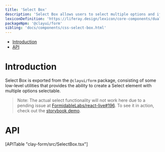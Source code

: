 ```yaml
---
title: 'Select Box'
description: 'Select Box allows users to select multiple options and if needed the ability to reorder selected options.'
lexiconDefinition: 'https://liferay.design/lexicon/core-components/dual-listbox/'
packageNpm: '@clayui/form'
sibling: 'docs/components/css-select-box.html'
---
```



<div class="nav-toc-absolute">
<div class="nav-toc">

-   [Introduction](#introduction)
-   [API](#api)

</div>
</div>

# Introduction

Select Box is exported from the `@clayui/form` package, consisting of some low-level utilities that provides the ability to create a Select element with multiple options selectable.

> Note: The actual select functionality will not work here due to a pending issue at [FormidableLabs/react-live#196](https://github.com/FormidableLabs/react-live/issues/196). To see it in action, check out the [storybook demo](https://storybook.clayui.com/?path=/story/components-clayselectbox--default).

<SelectBox />

# API

<div>[APITable "clay-form/src/SelectBox.tsx"]</div>
